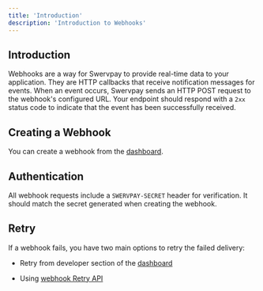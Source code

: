 ```yaml
---
title: 'Introduction'
description: 'Introduction to Webhooks'
---
```


## Introduction

Webhooks are a way for Swervpay to provide real-time data to your application. They are HTTP callbacks that receive notification messages for events. When an event occurs, Swervpay sends an HTTP POST request to the webhook's configured URL. Your endpoint should respond with a ``2xx`` status code to indicate that the event has been successfully received.

## Creating a Webhook

You can create a webhook from the [dashboard](https://app.swervpay.co/-/developers/webhooks).

## Authentication

All webhook requests include a ``SWERVPAY-SECRET`` header for verification. It should match the secret generated when creating the webhook.


## Retry

If a webhook fails, you have two main options to retry the failed delivery:

- Retry from developer section of the [dashboard](https://app.swervpay.co/-/developers/webhooks)

- Using [webhook Retry API](/api-reference/webhooks/retry)


